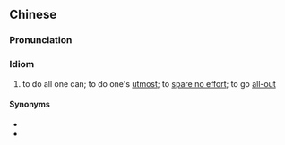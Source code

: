{{also|不遗余力}}
==Chinese==
{{zh-forms|s=不遗余力|type=22}}

===Pronunciation===
{{zh-pron
|m=不yíyúlì
|c=bat1 wai4 jyu4 lik6
|cat=id
}}

===Idiom===
{{zh-idiom}}

# to do all one can; to do one's [[utmost]]; to [[spare no effort]]; to go [[all-out]]

====Synonyms====
* {{zh-l|竭盡全力}}
* {{zh-l|全力以赴}}